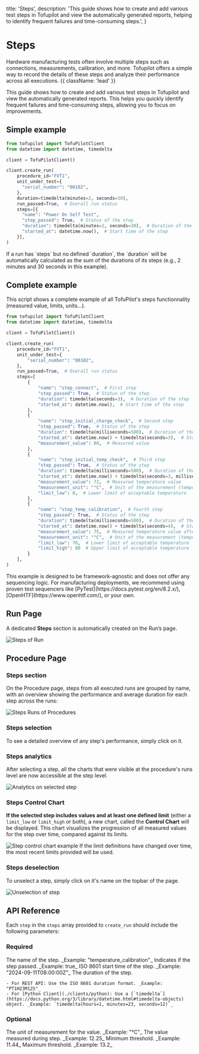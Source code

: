   title: 'Steps',
  description:
    'This guide shows how to create and add various test steps in Tofupilot and view the automatically generated reports, helping to identify frequent failures and time-consuming steps.',
}

# Steps

Hardware manufacturing tests often involve multiple steps such as connections, measurements, calibration, and more. Tofupilot offers a simple way to record the details of these steps and analyze their performance across all executions. {{ className: 'lead' }}

This guide shows how to create and add various test steps in Tofupilot and view the automatically generated reports. This helps you quickly identify frequent failures and time-consuming steps, allowing you to focus on improvements.

## Simple example

```python {{ title: 'create_run_with_steps_simple.py'}}
from tofupilot import TofuPilotClient
from datetime import datetime, timedelta

client = TofuPilotClient()

client.create_run(
    procedure_id="FVT1",
    unit_under_test={
      "serial_number": "00102",
    },
    duration=timedelta(minutes=2, seconds=30),
    run_passed=True,  # Overall run status
    steps=[{
      "name": "Power On Self Test",
      "step_passed": True,  # Status of the step
      "duration": timedelta(minutes=2, seconds=30),  # Duration of the step
      "started_at": datetime.now(),  # Start time of the step
    }],
)
```

<Note>
  If a run has `steps` but no defined `duration`, the `duration` will be
  automatically calculated as the sum of the durations of its steps (e.g., 2
  minutes and 30 seconds in this example).
</Note>

## Complete example

This script shows a complete example of all TofuPilot's steps functionnality (measured value, limits, units...).

```python {{ title: 'create_run_with_steps_complete.py'}}
from tofupilot import TofuPilotClient
from datetime import datetime, timedelta

client = TofuPilotClient()

client.create_run(
    procedure_id="FVT1",
    unit_under_test={
        "serial_number": "00102",
    },
    run_passed=True,  # Overall run status
    steps=[
        {
            "name": "step_connect",  # First step
            "step_passed": True,  # Status of the step
            "duration": timedelta(seconds=3),  # Duration of the step
            "started_at": datetime.now(),  # Start time of the step
        },
        {
            "name": "step_initial_charge_check",  # Second step
            "step_passed": True,  # Status of the step
            "duration": timedelta(milliseconds=500),  # Duration of the step (<1s)
            "started_at": datetime.now() + timedelta(seconds=3),  # Start time of the second step
            "measurement_value": 80,  # Measured value
        },
        {
            "name": "step_initial_temp_check",  # Third step
            "step_passed": True,  # Status of the step
            "duration": timedelta(milliseconds=500),  # Duration of the step (<1s)
            "started_at": datetime.now() + timedelta(seconds=3, milliseconds=500),  # Start time of the third step
            "measurement_value": 72,  # Measured temperature value
            "measurement_unit": "°C",  # Unit of the measurement (temperature)
            "limit_low": 0,  # Lower limit of acceptable temperature
        },
        {
            "name": "step_temp_calibration",  # Fourth step
            "step_passed": True,  # Status of the step
            "duration": timedelta(milliseconds=500),  # Duration of the step (<1s)
            "started_at": datetime.now() + timedelta(seconds=4),  # Start time of the fourth step
            "measurement_value": 75,  # Measured temperature value after calibration
            "measurement_unit": "°C",  # Unit of the measurement (temperature)
            "limit_low": 70,  # Lower limit of acceptable temperature
            "limit_high": 80  # Upper limit of acceptable temperature
        }
    ],
)
```

<Note>
  This example is designed to be framework-agnostic and does not offer any
  sequencing logic. For manufacturing deployments, we recommend using proven
  test sequencers like [PyTest](https://docs.pytest.org/en/8.2.x/),
  [OpenHTF](https://www.openhtf.com/), or your own.
</Note>

## Run Page

A dedicated **Steps** section is automatically created on the Run’s page.

<Image src="/steps-run.png" alt="Steps of Run" />

## Procedure Page

### Steps section

On the Procedure page, steps from all executed runs are grouped by name, with an overview showing the performance and average duration for each step across the runs:

<Image src="/steps-charts.png" alt="Steps Runs of Procedures" />

### Steps selection

To see a detailed overview of any step's performance, simply click on it.

### Steps analytics

After selecting a step, all the charts that were visible at the procedure's runs level are now accessible at the step level.

<Image src="/step-charts.png" alt="Analytics on selected step" />

### Steps Control Chart

**If the selected step includes values and at least one defined limit** (either a `limit_low` or `limit_high` or both), a new chart, called the **Control Chart** will be displayed. This chart visualizes the progression of all measured values for the step over time, compared against its limits.

<Image src="/step-control-chart.png" alt="Step control chart example" />

<Note>
  If the limit definitions have changed over time, the most recent limits
  provided will be used.
</Note>

### Steps deselection

To unselect a step, simply click on it's name on the topbar of the page.

<Image
  src="/step-unselect.png"
  alt="Unselection of step"
  width={250}
  height={200}
  className="w-fit"
/>

## API Reference

Each `step` in the `steps` array provided to `create_run` should include the following parameters:

### Required

<Properties>
  <Property name="name" type="string, required">
    The name of the step. _Example: "temperature_calibration"_
  </Property>
  <Property name="step_passed" type="boolean, required">
    Indicates if the step passed. _Example: true_
  </Property>
  <Property name="started_at" type="string, required">
    ISO 8601 start time of the step. _Example: "2024-09-11T08:00:00Z"_
  </Property>
  <Property name="duration" type="string, required">
    The duration of the step.

    - For REST API: Use the ISO 8601 duration format. _Example: "PT1H23M12S"_
    - For [Python Client](./clients/python): Use a [`timedelta`](https://docs.python.org/3/library/datetime.html#timedelta-objects) object. _Example: `timedelta(hours=1, minutes=23, seconds=12)`_

  </Property>
</Properties>

### Optional

<Properties>
  <Property name="measurement_unit" type="string, optional">
    The unit of measurement for the value. _Example: "°C"_
  </Property>
  <Property name="measurement_value" type="float, optional">
    The value measured during step. _Example: 12.25_
  </Property>
  <Property name="limit_low" type="float, optional">
    Minimum threshold. _Example: 11.44_
  </Property>
  <Property name="limit_high" type="float, optional">
    Maximum threshold. _Example: 13.2_
  </Property>
</Properties>
